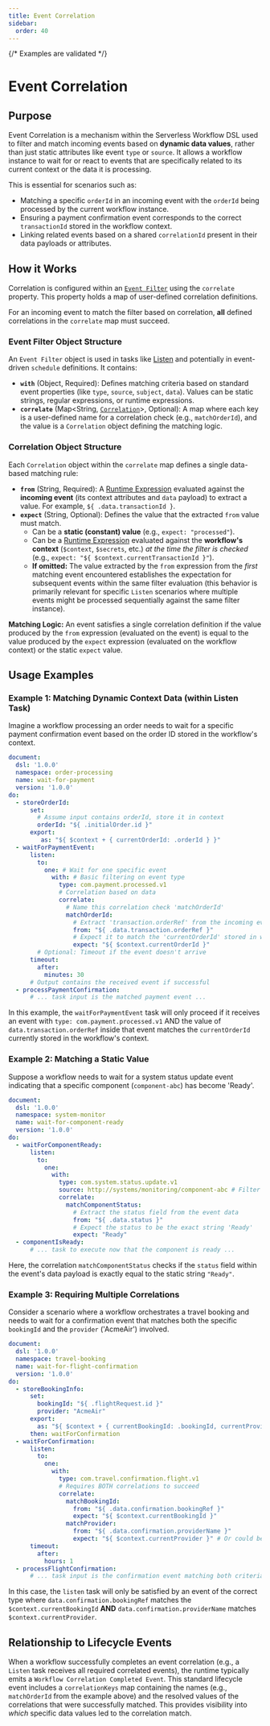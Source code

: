 ```yaml
---
title: Event Correlation
sidebar:
  order: 40
---
```


{/* Examples are validated */}


# Event Correlation

## Purpose

Event Correlation is a mechanism within the Serverless Workflow DSL used to filter and match incoming events based on **dynamic data values**, rather than just static attributes like event `type` or `source`. It allows a workflow instance to wait for or react to events that are specifically related to its current context or the data it is processing.

This is essential for scenarios such as:

*   Matching a specific `orderId` in an incoming event with the `orderId` being processed by the current workflow instance.
*   Ensuring a payment confirmation event corresponds to the correct `transactionId` stored in the workflow context.
*   Linking related events based on a shared `correlationId` present in their data payloads or attributes.

## How it Works

Correlation is configured within an [`Event Filter`](#event-filter-object-structure) using the `correlate` property. This property holds a map of user-defined correlation definitions.

For an incoming event to match the filter based on correlation, **all** defined correlations in the `correlate` map must succeed.

### Event Filter Object Structure

An `Event Filter` object is used in tasks like [Listen](/docs/event-tasks/listen/) and potentially in event-driven `schedule` definitions. It contains:

*   **`with`** (Object, Required): Defines matching criteria based on standard event properties (like `type`, `source`, `subject`, `data`). Values can be static strings, regular expressions, or runtime expressions.
*   **`correlate`** (Map\<String, [`Correlation`](#correlation-object-structure)>, Optional): A map where each key is a user-defined name for a correlation check (e.g., `matchOrderId`), and the value is a `Correlation` object defining the matching logic.

### Correlation Object Structure

Each `Correlation` object within the `correlate` map defines a single data-based matching rule:

*   **`from`** (String, Required): A [Runtime Expression](/docs/core-concepts/runtime-expressions/) evaluated against the **incoming event** (its context attributes and `data` payload) to extract a value. For example, `${ .data.transactionId }`.
*   **`expect`** (String, Optional): Defines the value that the extracted `from` value must match.
    *   Can be a **static (constant) value** (e.g., `expect: "processed"`).
    *   Can be a [Runtime Expression](/docs/core-concepts/runtime-expressions/) evaluated against the **workflow's context** (`$context`, `$secrets`, etc.) *at the time the filter is checked* (e.g., `expect: "${ $context.currentTransactionId }"`).
    *   **If omitted:** The value extracted by the `from` expression from the *first* matching event encountered establishes the expectation for subsequent events within the same filter evaluation (this behavior is primarily relevant for specific `Listen` scenarios where multiple events might be processed sequentially against the same filter instance).

**Matching Logic:** An event satisfies a single correlation definition if the value produced by the `from` expression (evaluated on the event) is equal to the value produced by the `expect` expression (evaluated on the workflow context) or the static `expect` value.

## Usage Examples

### Example 1: Matching Dynamic Context Data (within Listen Task)

Imagine a workflow processing an order needs to wait for a specific payment confirmation event based on the order ID stored in the workflow's context.

```yaml
document:
  dsl: '1.0.0'
  namespace: order-processing
  name: wait-for-payment
  version: '1.0.0'
do:
  - storeOrderId:
      set:
        # Assume input contains orderId, store it in context
        orderId: "${ .initialOrder.id }"
      export:
         as: "${ $context + { currentOrderId: .orderId } }"
  - waitForPaymentEvent:
      listen:
        to:
          one: # Wait for one specific event
            with: # Basic filtering on event type
              type: com.payment.processed.v1
              # Correlation based on data
              correlate:
                # Name this correlation check 'matchOrderId'
                matchOrderId:
                  # Extract 'transaction.orderRef' from the incoming event's data
                  from: "${ .data.transaction.orderRef }"
                  # Expect it to match the 'currentOrderId' stored in workflow context
                  expect: "${ $context.currentOrderId }"
        # Optional: Timeout if the event doesn't arrive
      timeout:
        after:
          minutes: 30
      # Output contains the received event if successful
  - processPaymentConfirmation:
      # ... task input is the matched payment event ...
```

In this example, the `waitForPaymentEvent` task will only proceed if it receives an event with `type: com.payment.processed.v1` AND the value of `data.transaction.orderRef` inside that event matches the `currentOrderId` currently stored in the workflow's context.

### Example 2: Matching a Static Value

Suppose a workflow needs to wait for a system status update event indicating that a specific component (`component-abc`) has become 'Ready'.

```yaml
document:
  dsl: '1.0.0'
  namespace: system-monitor
  name: wait-for-component-ready
  version: '1.0.0'
do:
  - waitForComponentReady:
      listen:
        to:
          one:
            with:
              type: com.system.status.update.v1
              source: http://systems/monitoring/component-abc # Filter by source
              correlate:
                matchComponentStatus:
                  # Extract the status field from the event data
                  from: "${ .data.status }"
                  # Expect the status to be the exact string 'Ready'
                  expect: "Ready"
  - componentIsReady:
      # ... task to execute now that the component is ready ...
```

Here, the correlation `matchComponentStatus` checks if the `status` field within the event's data payload is exactly equal to the static string `"Ready"`.

### Example 3: Requiring Multiple Correlations

Consider a scenario where a workflow orchestrates a travel booking and needs to wait for a confirmation event that matches both the specific `bookingId` and the `provider` ('AcmeAir') involved.

```yaml
document:
  dsl: '1.0.0'
  namespace: travel-booking 
  name: wait-for-flight-confirmation
  version: '1.0.0'
do:
  - storeBookingInfo:
      set:
        bookingId: "${ .flightRequest.id }"
        provider: "AcmeAir"
      export:
        as: "${ $context + { currentBookingId: .bookingId, currentProvider: .provider } }"
      then: waitForConfirmation
  - waitForConfirmation:
      listen:
        to:
          one:
            with:
              type: com.travel.confirmation.flight.v1
              # Requires BOTH correlations to succeed
              correlate:
                matchBookingId:
                  from: "${ .data.confirmation.bookingRef }"
                  expect: "${ $context.currentBookingId }"
                matchProvider:
                  from: "${ .data.confirmation.providerName }"
                  expect: "${ $context.currentProvider }" # Or could be expect: "AcmeAir"
      timeout:
        after:
          hours: 1
  - processFlightConfirmation:
      # ... task input is the confirmation event matching both criteria ...
```

In this case, the `listen` task will only be satisfied by an event of the correct type where `data.confirmation.bookingRef` matches the `$context.currentBookingId` **AND** `data.confirmation.providerName` matches `$context.currentProvider`.

## Relationship to Lifecycle Events

When a workflow successfully completes an event correlation (e.g., a `Listen` task receives all required correlated events), the runtime typically emits a `Workflow Correlation Completed Event`. This standard lifecycle event includes a `correlationKeys` map containing the names (e.g., `matchOrderId` from the example above) and the resolved values of the correlations that were successfully matched. This provides visibility into *which* specific data values led to the correlation match. 